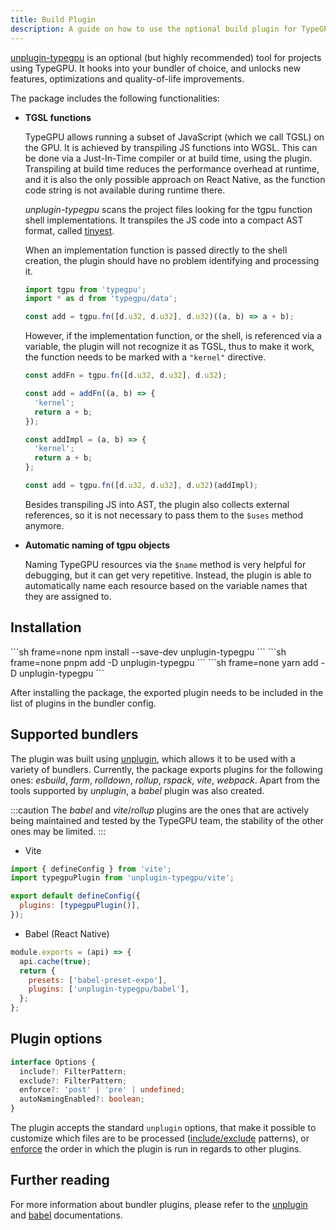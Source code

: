 ```yaml
---
title: Build Plugin
description: A guide on how to use the optional build plugin for TypeGPU
---
```


[unplugin-typegpu](https://www.npmjs.com/package/unplugin-typegpu) is an optional (but highly recommended) tool for projects using TypeGPU. It hooks into your bundler of choice, and unlocks new features, optimizations and quality-of-life improvements.

The package includes the following functionalities:

- **TGSL functions**

  TypeGPU allows running a subset of JavaScript (which we call TGSL) on the GPU. It is achieved by transpiling JS functions into WGSL.
  This can be done via a Just-In-Time compiler or at build time, using the plugin.
  Transpiling at build time reduces the performance overhead at runtime,
  and it is also the only possible approach on React Native, as the function code string is not available during runtime there.

  _unplugin-typegpu_ scans the project files looking for the tgpu function shell implementations.
  It transpiles the JS code into a compact AST format, called [tinyest](https://www.npmjs.com/package/tinyest).

  When an implementation function is passed directly to the shell creation, the plugin should have no problem identifying and processing it.

  ```ts
  import tgpu from 'typegpu';
  import * as d from 'typegpu/data';

  const add = tgpu.fn([d.u32, d.u32], d.u32)((a, b) => a + b);
  ```

  However, if the implementation function, or the shell, is referenced via a variable, the plugin will not recognize it as TGSL,
  thus to make it work, the function needs to be marked with a `"kernel"` directive.

  ```ts
  const addFn = tgpu.fn([d.u32, d.u32], d.u32);

  const add = addFn((a, b) => {
    'kernel';
    return a + b;
  });
  ```

  ```ts
  const addImpl = (a, b) => {
    'kernel';
    return a + b;
  };

  const add = tgpu.fn([d.u32, d.u32], d.u32)(addImpl);
  ```

  Besides transpiling JS into AST, the plugin also collects external references, so it is not necessary to pass them to the `$uses` method anymore.

- **Automatic naming of tgpu objects**

  Naming TypeGPU resources via the `$name` method is very helpful for debugging, but it can get very repetitive.
  Instead, the plugin is able to automatically name each resource based on the variable names that they are assigned to.

## Installation


<Tabs syncKey="package-manager">
  <TabItem label="npm" icon="seti:npm">
    ```sh frame=none 
    npm install --save-dev unplugin-typegpu 
    ```
  </TabItem>
  <TabItem label="pnpm" icon="pnpm">
    ```sh frame=none 
    pnpm add -D unplugin-typegpu 
    ```
  </TabItem>
  <TabItem label="yarn" icon="seti:yarn">
    ```sh frame=none 
    yarn add -D unplugin-typegpu 
    ```
  </TabItem>
</Tabs>

After installing the package, the exported plugin needs to be included in the list of plugins in the bundler config.

## Supported bundlers

The plugin was built using [unplugin](https://unplugin.unjs.io/), which allows it to be used with a variety of bundlers.
Currently, the package exports plugins for the following ones: _esbuild_, _farm_, _rolldown_, _rollup_, _rspack_, _vite_, _webpack_.
Apart from the tools supported by _unplugin_, a _babel_ plugin was also created.

:::caution
The _babel_ and _vite_/_rollup_ plugins are the ones that are actively being maintained and tested by the TypeGPU team,
the stability of the other ones may be limited.
:::

- Vite

```js title="vite.config.js"
import { defineConfig } from 'vite';
import typegpuPlugin from 'unplugin-typegpu/vite';

export default defineConfig({
  plugins: [typegpuPlugin()],
});
```

- Babel (React Native)

```js title="babel.config.js"
module.exports = (api) => {
  api.cache(true);
  return {
    presets: ['babel-preset-expo'],
    plugins: ['unplugin-typegpu/babel'],
  };
};
```

## Plugin options

```ts
interface Options {
  include?: FilterPattern;
  exclude?: FilterPattern;
  enforce?: 'post' | 'pre' | undefined;
  autoNamingEnabled?: boolean;
}
```

The plugin accepts the standard `unplugin` options, that make it possible to customize which files are to be processed ([include/exclude](https://rolldown.rs/guide/plugin-development#plugin-hook-filters) patterns),
or [enforce](https://vite.dev/guide/api-plugin.html#plugin-ordering) the order in which the plugin is run in regards to other plugins.

## Further reading

For more information about bundler plugins, please refer to the [unplugin](https://unplugin.unjs.io/guide/) and [babel](https://babeljs.io/docs/plugins) documentations.
